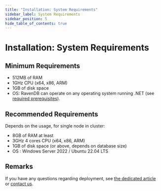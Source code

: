 ```yaml
---
title: "Installation: System Requirements"
sidebar_label: System Requirements
sidebar_position: 5
hide_table_of_contents: true
---
```



# Installation: System Requirements

## Minimum Requirements

* 512MB of RAM
* 1GHz CPU (x64, x86, ARM)
* 1GB of disk space
* OS: RavenDB can operate on any operating system running .NET (see [required prerequisites](../../start/getting-started.mdx#prerequisites)).  

## Recommended Requirements

Depends on the usage, for single node in cluster:

* 8GB of RAM at least
* 3GHz 4 cores CPU (x64, x86, ARM)
* 1GB of disk space (or above, depends on database size)
* OS : Windows Server 2022 / Ubuntu 22.04 LTS

##  Remarks

If you have any questions regarding deployment, see [the dedicated article](../../start/installation/deployment-considerations.mdx) or [contact us](https://ravendb.net/contact).

